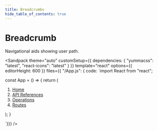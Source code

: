 ```yaml
---
title: Breadcrumbs
hide_table_of_contents: true
---
```



# Breadcrumb

Navigational aids showing user path.

<Sandpack
theme="auto"
customSetup={{ dependencies: { "yummacss": "latest", "react-icons": "latest" } }}
template="react"
options={{ editorHeight: 600 }}
files={{ "/App.js": {
code: `import React from "react";


const App = () => {
   return (
    <div className="h-1/1 ins">
      <nav className="d-f">
        <ol className="ai-c d-f">
          <li>
            <div>
              <a href="#" className="h:t-black mx-1 t-d-gray-1">
                <span>Home</span>
              </a>
            </div>
          </li>
          <li>
            <div className="ai-c d-f">
              <IoChevronForward className="dim-4 fs-0 t-l-gray-3" />
              <a href="#" className="fs-sm h:t-d-gray-1 ml-1 mx-1 t-l-gray-4">API References</a>
            </div>
          </li>
          <li>
            <div className="ai-c d-f">
              <IoChevronForward className="dim-4 fs-0 t-l-gray-3" />
              <a href="#" className="fs-sm h:t-d-gray-1 ml-1 mx-1 t-l-gray-4">Operations</a>
            </div>
          </li>
          <li>
            <div className="ai-c d-f">
              <IoChevronForward className="dim-4 fs-0 t-l-gray-3" />
              <a href="#" className="fs-sm h:t-d-gray-1 ml-1 t-l-gray-4">Routes</a>
            </div>
          </li>
        </ol>
      </nav>
    </div>
   );
}

`}}}
/>